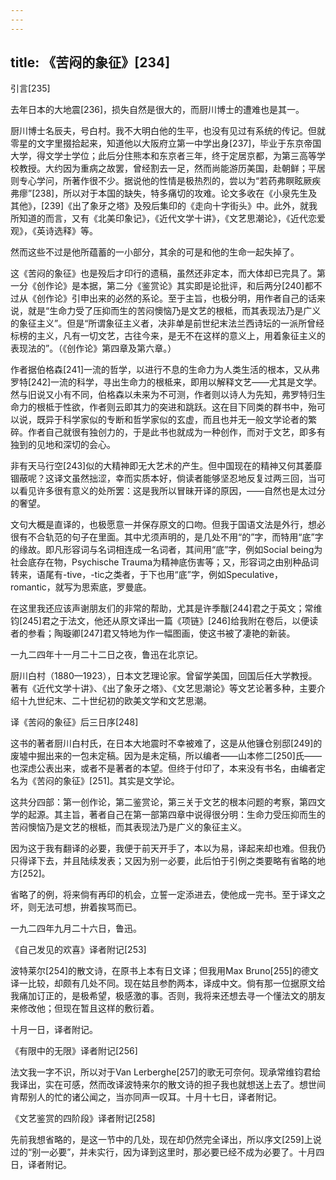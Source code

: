 ```yaml
---
---
---
```

title: 《苦闷的象征》[234]
---




引言[235]


去年日本的大地震[236]，损失自然是很大的，而厨川博士的遭难也是其一。

厨川博士名辰夫，号白村。我不大明白他的生平，也没有见过有系统的传记。但就零星的文字里掇拾起来，知道他以大阪府立第一中学出身[237]，毕业于东京帝国大学，得文学士学位；此后分住熊本和东京者三年，终于定居京都，为第三高等学校教授。大约因为重病之故罢，曾经割去一足，然而尚能游历美国，赴朝鲜；平居则专心学问，所著作很不少。据说他的性情是极热烈的，尝以为“若药弗瞑眩厥疾弗瘳”[238]，所以对于本国的缺失，特多痛切的攻难。论文多收在《小泉先生及其他》，[239]《出了象牙之塔》及殁后集印的《走向十字街头》中。此外，就我所知道的而言，又有《北美印象记》，《近代文学十讲》，《文艺思潮论》，《近代恋爱观》，《英诗选释》等。

然而这些不过是他所蕴蓄的一小部分，其余的可是和他的生命一起失掉了。

这《苦闷的象征》也是殁后才印行的遗稿，虽然还非定本，而大体却已完具了。第一分《创作论》是本据，第二分《鉴赏论》其实即是论批评，和后两分[240]都不过从《创作论》引申出来的必然的系论。至于主旨，也极分明，用作者自己的话来说，就是“生命力受了压抑而生的苦闷懊恼乃是文艺的根柢，而其表现法乃是广义的象征主义”。但是“所谓象征主义者，决非单是前世纪末法兰西诗坛的一派所曾经标榜的主义，凡有一切文艺，古往今来，是无不在这样的意义上，用着象征主义的表现法的”。（《创作论》第四章及第六章。）

作者据伯格森[241]一流的哲学，以进行不息的生命力为人类生活的根本，又从弗罗特[242]一流的科学，寻出生命力的根柢来，即用以解释文艺——尤其是文学。然与旧说又小有不同，伯格森以未来为不可测，作者则以诗人为先知，弗罗特归生命力的根柢于性欲，作者则云即其力的突进和跳跃。这在目下同类的群书中，殆可以说，既异于科学家似的专断和哲学家似的玄虚，而且也并无一般文学论者的繁碎。作者自己就很有独创力的，于是此书也就成为一种创作，而对于文艺，即多有独到的见地和深切的会心。

非有天马行空[243]似的大精神即无大艺术的产生。但中国现在的精神又何其萎靡锢蔽呢？这译文虽然拙涩，幸而实质本好，倘读者能够坚忍地反复过两三回，当可以看见许多很有意义的处所罢：这是我所以冒昧开译的原因，——自然也是太过分的奢望。

文句大概是直译的，也极愿意一并保存原文的口吻。但我于国语文法是外行，想必很有不合轨范的句子在里面。其中尤须声明的，是几处不用“的”字，而特用“底”字的缘故。即凡形容词与名词相连成一名词者，其间用“底”字，例如Social being为社会底存在物，Psychische Trauma为精神底伤害等；又，形容词之由别种品词转来，语尾有-tive，-tic之类者，于下也用“底”字，例如Speculative，romantic，就写为思索底，罗曼底。

在这里我还应该声谢朋友们的非常的帮助，尤其是许季黻[244]君之于英文；常维钧[245]君之于法文，他还从原文译出一篇《项链》[246]给我附在卷后，以便读者的参看；陶璇卿[247]君又特地为作一幅图画，使这书被了凄艳的新装。

一九二四年十一月二十二日之夜，鲁迅在北京记。

厨川白村（1880—1923），日本文艺理论家。曾留学美国，回国后任大学教授。著有《近代文学十讲》、《出了象牙之塔》、《文艺思潮论》等文艺论著多种，主要介绍十九世纪末、二十世纪初的欧美文学和文艺思潮。





译《苦闷的象征》后三日序[248]


这书的著者厨川白村氏，在日本大地震时不幸被难了，这是从他镰仓别邸[249]的废墟中掘出来的一包未定稿。因为是未定稿，所以编者——山本修二[250]氏——也深虑公表出来，或者不是著者的本望。但终于付印了，本来没有书名，由编者定名为《苦闷的象征》[251]。其实是文学论。

这共分四部：第一创作论，第二鉴赏论，第三关于文艺的根本问题的考察，第四文学的起源。其主旨，著者自己在第一部第四章中说得很分明：生命力受压抑而生的苦闷懊恼乃是文艺的根柢，而其表现法乃是广义的象征主义。

因为这于我有翻译的必要，我便于前天开手了，本以为易，译起来却也难。但我仍只得译下去，并且陆续发表；又因为别一必要，此后怕于引例之类要略有省略的地方[252]。

省略了的例，将来倘有再印的机会，立誓一定添进去，使他成一完书。至于译文之坏，则无法可想，拚着挨骂而已。

一九二四年九月二十六日，鲁迅。





《自己发见的欢喜》译者附记[253]


波特莱尔[254]的散文诗，在原书上本有日文译；但我用Max Bruno[255]的德文译一比较，却颇有几处不同。现在姑且参酌两本，译成中文。倘有那一位据原文给我痛加订正的，是极希望，极感激的事。否则，我将来还想去寻一个懂法文的朋友来修改他；但现在暂且这样的敷衍着。

十月一日，译者附记。





《有限中的无限》译者附记[256]


法文我一字不识，所以对于Van Lerberghe[257]的歌无可奈何。现承常维钧君给我译出，实在可感，然而改译波特来尔的散文诗的担子我也就想送上去了。想世间肯帮别人的忙的诸公闻之，当亦同声一叹耳。十月十七日，译者附记。





《文艺鉴赏的四阶段》译者附记[258]


先前我想省略的，是这一节中的几处，现在却仍然完全译出，所以序文[259]上说过的“别一必要”，并未实行，因为译到这里时，那必要已经不成为必要了。十月四日，译者附记。